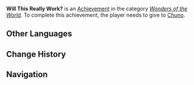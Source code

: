 {{Achievement Infobox
|id           = 81502
|order id     = 1486
|category     = Wonders of the World
|description  = Give the collected [[Iridescent Inscription Fragment]]s to the researcher [[Chuno]].
|requirements = 
|primogems    = 5
|tracking     = 
|topic        = 
|type         = Exploration
|hidden       = 1
|set          = 
}}
'''Will This Really Work?''' is an [[Achievement]] in the category ''[[Wonders of the World]]''. To complete this achievement, the player needs to give {{Item|Iridescent Inscription Fragment|x=4}} to [[Chuno]].
<!--
==Gameplay Notes==
*

==Gallery==
{{Preview
|size=300px
|file=
|caption=
}}

==Video Guides==
{{EVT
|video1   = 
|caption1 = 
}}
-->
==Other Languages==
{{Other Languages
|en       = Will This Really Work?
|zhs      = 真的能出成果吗？
|zhs_rm   = 
|zht      = 真的可以做出成果嗎？
|zht_rm   = 
|zh_tl    = 
|ja       = 本当に結果が出るの？
|ja_rm    = Hontou ni Kekka ga Deru no?
|ja_tl    = Will This Really Work?
|ko       = 정말 성과가 있을까?
|ko_tl    = 
|es       = ¿De verdad servirá para algo?
|es_tl    = Will it Really be of Any Use?
|fr       = Ça marchera vraiment ?
|fr_tl    = Will This Really Work?
|ru       = А это сработает?
|ru_tl    = And Will This Work?
|th       = จะได้ผลจริง ๆ เหรอ?
|th_rm    = 
|th_tl    = 
|vi       = Thực Sự Có Thành Quả Sao?
|vi_tl    = 
|de       = Ob das wirklich funktioniert?
|de_tl    = Does This Really Work?
|id       = Yakin Bisa Nih?
|id_tl    = 
|pt       = Isso Vai Funcionar Mesmo?
|pt_tl    = Will That Really Work?
|tr       = Bu Gerçekten İşe Yarayacak Mı?
|tr_tl    = 
|it       = Funzionerà?
|it_tl    = Will It Work?
}}

==Change History==
{{Change History|5.0}}
<!--
==References==
{{Reflist}}
-->
==Navigation==
{{Achievement Navbox}}